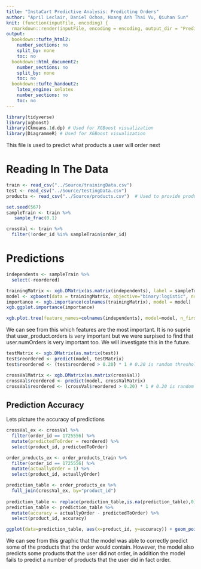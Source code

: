 ```yaml
---
title: "InstaCart Predictive Analysis: Predicting Orders"
author: "April Leclair, Daniel Ochoa, Hoang Anh Thai Vu, Qiuhan Sun"
knit: (function(inputFile, encoding) {
  rmarkdown::render(inputFile, encoding = encoding, output_dir = "PredictiveAnalysis_HTML_Output") })
output:
  bookdown::tufte_html2:
    number_sections: no
    split_by: none
    toc: no
  bookdown::html_document2:
    number_sections: no
    split_by: none
    toc: no
  bookdown::tufte_handout2:
    latex_engine: xelatex
    number_sections: no
    toc: no
---
```


```r
library(tidyverse)
library(xgboost)
library(Ckmeans.1d.dp) # Used for XGBoost visualization
library(DiagrammeR) # Used for XGBoost visualization
```

This file is used to predict what products a user will order next

# Reading In The Data
```r
train <- read_csv("../Source/trainingData.csv")
test <- read_csv("../Source/testingData.csv")
products <- read_csv("../Source/products.csv")  # Used to provide product names (hasn't been incorporated yet)
```

```r
set.seed(567)
sampleTrain <- train %>% 
   sample_frac(0.1)

crossVal <- train %>%
  filter(!order_id %in% sampleTrain$order_id)
```


# Predictions

```r
independents <- sampleTrain %>% 
  select(-reordered)

trainingMatrix <- xgb.DMatrix(as.matrix(independents), label = sampleTrain$reordered)
model <- xgboost(data = trainingMatrix, objective="binary:logistic", nrounds = 80, verbose=0)
importance <- xgb.importance(colnames(trainingMatrix), model = model)
xgb.ggplot.importance(importance)
```


```r
xgb.plot.tree(feature_names=colnames(independents), model=model, n_first_tree=1)
```

We can see from this which features are the most important. It is no suprie that user_product.orders is very important but we were surpised to find that user.numOrders is very important too. We will investigate this in the future.

```r
testMatrix <- xgb.DMatrix(as.matrix(test))
test$reordered <- predict(model, testMatrix)
test$reordered <- (test$reordered > 0.20) * 1 # 0.20 is random threshold I came up with, experiment with it (seems to move around)
```

```r
crossValMatrix <- xgb.DMatrix(as.matrix(crossVal))
crossVal$reordered <- predict(model, crossValMatrix)
crossVal$reordered <- (crossVal$reordered > 0.20) * 1 # 0.20 is random threshold I came up with, experiment with it
```

## Prediction Accuracy

Lets picture the accuracy of predictions
```r
crossVal_ex <- crossVal %>%
  filter(order_id == 1725556) %>%
  mutate(predictedToOrder = reordered) %>%
  select(product_id, predictedToOrder)

order_products_ex <- order_products_train %>%
  filter(order_id == 1725556) %>%
  mutate(actuallyOrder = 1) %>%
  select(product_id, actuallyOrder)

prediction_table <- order_products_ex %>%
  full_join(crossVal_ex, by="product_id")
  
prediction_table <- replace(prediction_table,is.na(prediction_table),0)
prediction_table <- prediction_table %>%
  mutate(accuracy = actuallyOrder - predictedToOrder) %>%
  select(product_id, accuracy)

ggplot(data=prediction_table, aes(x=product_id, y=accuracy)) + geom_point(aes(color=accuracy))
```

We can see from this graphic that the model was able to correctly predict some of the products that the order would contain. However, the model also predicts some products that the user did not order, in addition the model fails to predict a number of products that the user did in fact order.